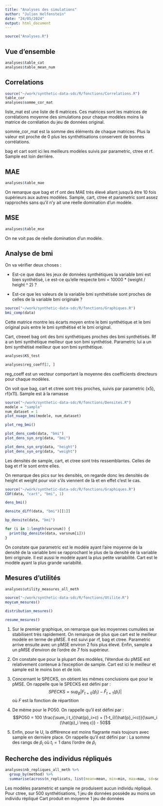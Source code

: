 ```yaml
---
title: "Analyses des simulations"
author: "Julien Helfenstein"
date: "24/05/2024"
output: html_document
---
```


```r
source("Analyses.R")
```

## Vue d'ensemble

```r
analyses$table_cat
analyses$table_mean_num
```

## Correlations

```r
source("~/work/synthetic-data-sdc/R/fonctions/Correlations.R")
table_cor
analyses$somme_cor_mat
```

liste_mat est une liste de 6 matrices. Ces matrices sont les matrices de corrélations moyenne des simulations pour chaque modèles moins la matrice de corrélation du jeu de données original.

somme_cor_mat est la somme des éléments de chaque matrices. Plus la valeur est proche de 0 plus les synthétisations conservent de bonnes corrélations.

bag et cart sont ici les meilleurs modèles suivis par parametric, ctree et rf. Sample est loin derrière.

## MAE
```r
analyses$table_mae
```
On remarque que bag et rf ont des MAE très élevé allant jusqu'à être 10 fois supérieurs aux autres modèles. Sample, cart, ctree et parametric sont assez rapprochés sans qu'il n'y ait une réelle domination d'un modèle. 

## MSE
```r
analyses$table_mse
```
On ne voit pas de réelle domination d'un modèle.


## Analyse de bmi

On va vérifier deux choses :

-   Est-ce que dans les jeux de données synthétiques la variable bmi est bien synthétisé, i.e est-ce qu'elle respecte bmi = 10000 \* (weight / height \^ 2) ?

-   Est-ce que les valeurs de la variable bmi synthétisée sont proches de celles de la variable bmi originale ?

```r
source("~/work/synthetic-data-sdc/R/fonctions/Graphiques.R")
bmi_comp(data)
```
Cette matrice montre les écarts moyen entre le bmi synthétique et le bmi original puis entre le bmi synthétisé et le bmi original.

Cart, ctreeet bag ont des bmi synthétiques proches des bmi synthétisés. Rf a un bmi synthétique meilleur que son bmi synthétisé. Parametric lui a un bmi synthétisé meilleur que son bmi synthétique.

```r
analyses$KS_test
```

```r
analyses$reg_coeff[2, ]
```
reg_coeff est un vecteur comportant la moyenne des coefficients directeurs pour chaque modèles.

On voit que bag, cart et ctree sont très proches, suivis par parametric (x5), rf(x11). Sample est à la ramasse

```r
source("~/work/synthetic-data-sdc/R/fonctions/Densites.R")
modele = "sample"
num_dataset = 1
plot_nuage_bmi(modele, num_dataset)

plot_reg_bmi()

plot_dens_comb(data, "bmi")
plot_dens_syn_org(data, "bmi")

plot_dens_syn_org(data, "height")
plot_dens_syn_org(data, "weight")
```
Les densités de sample, cart, et ctree sont très ressemblantes. Celles de bag et rf le sont entre elles.

On remarque des pics sur les densités, on regarde donc les densités de height et weight pour voir s'ils viennent de là et en effet c'est le cas.

```r
source("~/work/synthetic-data-sdc/R/fonctions/Graphiques.R")
CDF(data, "cart", "bmi", 1)
```

```r
dens_bmi()
```

```r
densite_diff(data, "bmi")[[1]]

bp_densite(data, "bmi")

for (i in 1:length(varsnum)) {
  print(bp_densite(data, varsnum[i]))
}
```
On constate que parametric est le modèle ayant l'aire moyenne de la densité de la variable bmi se rapprochant le plus de la densité de la variable bmi originale. Il est aussi le modèle ayant la plus petite variabilité. Cart est le modèle ayant la plus grande variabilté.


## Mesures d'utilités
```r
analyses$utility_measures_all_meth
```


```r
source("~/work/synthetic-data-sdc/R/fonctions/Utilite.R")
moycum_mesures()

distribution_mesures()

resume_mesures()
```
1) Sur le premier graphique, on remarque que les moyennes cumulées se stabilisent très rapidement. On remarque de plus que cart est le meilleur modèle en terme de pMSE. Il est suivi par rf, bag et ctree. Parametric arrive ensuite avec un pMSE environ 2 fois plus élevé. Enfin, sample a un pMSE d'environ de l'ordre de 7 fois supérieur.

2) On constate que pour la plupart des modèles, l'étendue du pMSE est relativement contenue à l'exception de sample. Cart est ici le meilleur et sample est le moins bon et de loin.

3) Concernant le SPECKS, on obtient les mêmes conclusions que pour le pMSE. On rappelle que le SPECKS est défini par : $$SPECKS =  \sup_{\hat{p}}|F_{t=0}(\hat{p}_i) - \hat{F}_{t=1}(\hat{p}_i)|$$ où $F$ est la fonction de répartition
4) De même pour le PO50. On rappelle qu'il est défini par : $$PO50 =  100 \frac{\sum_i t_i(\hat{p}_i>c) + (1-t_i)(\hat{p}_i<c)}{\sum_i (\hat{p}_i \neq c)} - 50$$
5) Enfin, pour le U, la différence est moins flagrante mais toujours avec sample en dernière place. On rappelle qu'il est défini par : La somme des rangs de $\hat{p}_i$ où $t_i = 1$ dans l'ordre de $\hat{p}_i$

## Recherche des individus répliqués
```r
analyses$nb_repliques_all_meth %>% 
  group_by(method) %>% 
  summarise(across(n_replicats, list(mean=mean, min=min, max=max, sd=sd)))
```
Les modèles parametric et sample ne produisent aucun individu répliqué.
Pour ctree, sur 500 synthétisations, 1 jeu de données possède au moins un individu répliqué
Cart produit en moyenne 1 jeu de données


